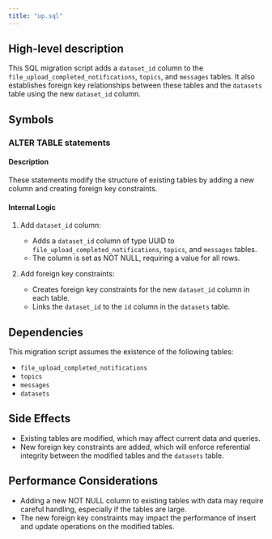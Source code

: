 ```yaml
---
title: "up.sql"
---
```


## High-level description
This SQL migration script adds a `dataset_id` column to the `file_upload_completed_notifications`, `topics`, and `messages` tables. It also establishes foreign key relationships between these tables and the `datasets` table using the new `dataset_id` column.

## Symbols

### ALTER TABLE statements
#### Description
These statements modify the structure of existing tables by adding a new column and creating foreign key constraints.

#### Internal Logic
1. Add `dataset_id` column:
   - Adds a `dataset_id` column of type UUID to `file_upload_completed_notifications`, `topics`, and `messages` tables.
   - The column is set as NOT NULL, requiring a value for all rows.

2. Add foreign key constraints:
   - Creates foreign key constraints for the new `dataset_id` column in each table.
   - Links the `dataset_id` to the `id` column in the `datasets` table.

## Dependencies
This migration script assumes the existence of the following tables:
- `file_upload_completed_notifications`
- `topics`
- `messages`
- `datasets`

## Side Effects
- Existing tables are modified, which may affect current data and queries.
- New foreign key constraints are added, which will enforce referential integrity between the modified tables and the `datasets` table.

## Performance Considerations
- Adding a new NOT NULL column to existing tables with data may require careful handling, especially if the tables are large.
- The new foreign key constraints may impact the performance of insert and update operations on the modified tables.